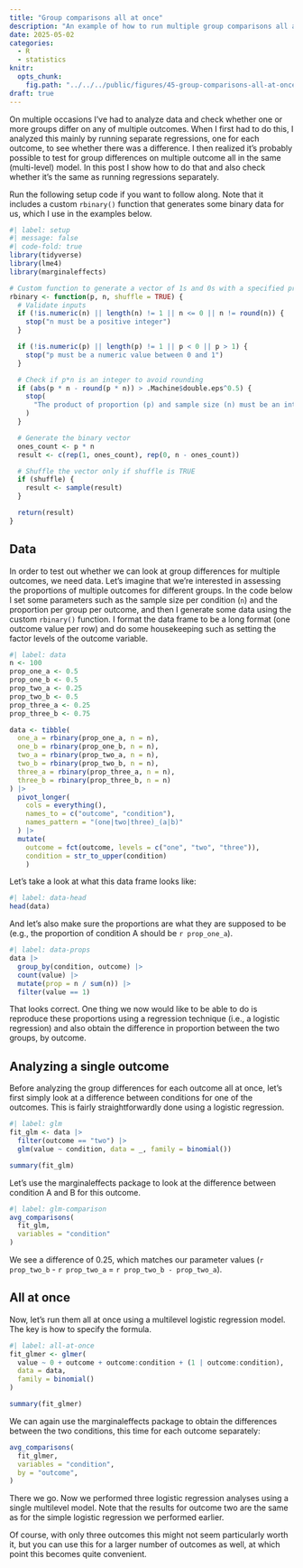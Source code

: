 ```yaml
---
title: "Group comparisons all at once"
description: "An example of how to run multiple group comparisons all at once using a multi-level model."
date: 2025-05-02
categories:
  - R
  - statistics
knitr:
  opts_chunk:
    fig.path: "../../../public/figures/45-group-comparisons-all-at-once/"
draft: true
---
```


On multiple occasions I've had to analyze data and check whether one or more groups differ on any of multiple outcomes. When I first had to do this, I analyzed this mainly by running separate regressions, one for each outcome, to see whether there was a difference. I then realized it's probably possible to test for group differences on multiple outcome all in the same (multi-level) model. In this post I show how to do that and also check whether it's the same as running regressions separately.

Run the following setup code if you want to follow along. Note that it includes a custom `rbinary()` function that generates some binary data for us, which I use in the examples below.

```r
#| label: setup
#| message: false
#| code-fold: true
library(tidyverse)
library(lme4)
library(marginaleffects)

# Custom function to generate a vector of 1s and 0s with a specified proportion of 1s
rbinary <- function(p, n, shuffle = TRUE) {
  # Validate inputs
  if (!is.numeric(n) || length(n) != 1 || n <= 0 || n != round(n)) {
    stop("n must be a positive integer")
  }

  if (!is.numeric(p) || length(p) != 1 || p < 0 || p > 1) {
    stop("p must be a numeric value between 0 and 1")
  }

  # Check if p*n is an integer to avoid rounding
  if (abs(p * n - round(p * n)) > .Machine$double.eps^0.5) {
    stop(
      "The product of proportion (p) and sample size (n) must be an integer to avoid rounding"
    )
  }

  # Generate the binary vector
  ones_count <- p * n
  result <- c(rep(1, ones_count), rep(0, n - ones_count))

  # Shuffle the vector only if shuffle is TRUE
  if (shuffle) {
    result <- sample(result)
  }

  return(result)
}
```

## Data

In order to test out whether we can look at group differences for multiple outcomes, we need data. Let's imagine that we're interested in assessing the proportions of multiple outcomes for different groups. In the code below I set some parameters such as the sample size per condition (`n`) and the proportion per group per outcome, and then I generate some data using the custom `rbinary()` function. I format the data frame to be a long format (one outcome value per row) and do some housekeeping such as setting the factor levels of the outcome variable.

```r
#| label: data
n <- 100
prop_one_a <- 0.5
prop_one_b <- 0.5
prop_two_a <- 0.25
prop_two_b <- 0.5
prop_three_a <- 0.25
prop_three_b <- 0.75

data <- tibble(
  one_a = rbinary(prop_one_a, n = n),
  one_b = rbinary(prop_one_b, n = n),
  two_a = rbinary(prop_two_a, n = n),
  two_b = rbinary(prop_two_b, n = n),
  three_a = rbinary(prop_three_a, n = n),
  three_b = rbinary(prop_three_b, n = n)
) |>
  pivot_longer(
    cols = everything(),
    names_to = c("outcome", "condition"),
    names_pattern = "(one|two|three)_(a|b)"
  ) |>
  mutate(
    outcome = fct(outcome, levels = c("one", "two", "three")),
    condition = str_to_upper(condition)
    )
```

Let's take a look at what this data frame looks like:

```r
#| label: data-head
head(data)
```

And let's also make sure the proportions are what they are supposed to be (e.g., the proportion of condition A should be `r prop_one_a`).

```r
#| label: data-props
data |>
  group_by(condition, outcome) |>
  count(value) |>
  mutate(prop = n / sum(n)) |>
  filter(value == 1)
```

That looks correct. One thing we now would like to be able to do is reproduce these proportions using a regression technique (i.e., a logistic regression) and also obtain the difference in proportion between the two groups, by outcome.

## Analyzing a single outcome

Before analyzing the group differences for each outcome all at once, let's first simply look at a difference between conditions for one of the outcomes. This is fairly straightforwardly done using a logistic regression.

```r
#| label: glm
fit_glm <- data |>
  filter(outcome == "two") |>
  glm(value ~ condition, data = _, family = binomial())

summary(fit_glm)
```

Let's use the marginaleffects package to look at the difference between condition A and B for this outcome.

```r
#| label: glm-comparison
avg_comparisons(
  fit_glm,
  variables = "condition"
)
```

We see a difference of 0.25, which matches our parameter values (`r prop_two_b` - `r prop_two_a` = `r prop_two_b - prop_two_a`). 

## All at once

Now, let's run them all at once using a multilevel logistic regression model. The key is how to specify the formula. 

```r
#| label: all-at-once
fit_glmer <- glmer(
  value ~ 0 + outcome + outcome:condition + (1 | outcome:condition),
  data = data,
  family = binomial()
)

summary(fit_glmer)
```

We can again use the marginaleffects package to obtain the differences between the two conditions, this time for each outcome separately:

```r
avg_comparisons(
  fit_glmer,
  variables = "condition",
  by = "outcome",
)
```
There we go. Now we performed three logistic regression analyses using a single multilevel model. Note that the results for outcome two are the same as for the simple logistic regression we performed earlier.

Of course, with only three outcomes this might not seem particularly worth it, but you can use this for a larger number of outcomes as well, at which point this becomes quite convenient.